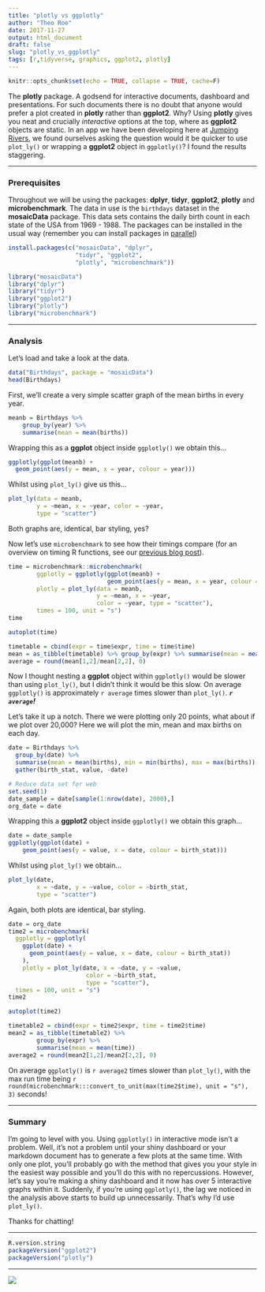 ```yaml
---
title: "plotly vs ggplotly"
author: "Theo Roe"
date: 2017-11-27
output: html_document
draft: false
slug: "plotly_vs_ggplotly"
tags: [r,tidyverse, graphics, ggplot2, plotly]
---
```


```r
knitr::opts_chunk$set(echo = TRUE, collapse = TRUE, cache=F)
```


The __plotly__ package. A godsend for interactive documents, dashboard and presentations. For such documents there is no doubt that anyone would prefer a plot created in __plotly__ rather than __ggplot2__. Why? Using __plotly__ gives you neat and crucially _interactive_ options at the top, where as __ggplot2__ objects are static. In an app we have been developing here at [Jumping Rivers](https://www.jumpingrivers.com), we found ourselves asking the question would it be quicker to use `plot_ly()` or wrapping a __ggplot2__ object in `ggplotly()`? I found the results staggering.   

***

### Prerequisites 

Throughout we will be using the packages: __dplyr__, __tidyr__, __ggplot2__, __plotly__ and __microbenchmark__. The data in use is the `birthdays` dataset in the __mosaicData__ package. This data 
sets contains the daily birth count in each state of the USA from 1969 - 1988.
The packages can be installed in the usual way (remember you can install packages in 
[parallel](/posts/2017/speed_package_installation/))

```r
install.packages(c("mosaicData", "dplyr", 
                   "tidyr", "ggplot2", 
                   "plotly", "microbenchmark"))
```
``` r
library("mosaicData")
library("dplyr")
library("tidyr")
library("ggplot2")
library("plotly")
library("microbenchmark")
```

***

### Analysis

Let's load and take a look at the data.
```r
data("Birthdays", package = "mosaicData")
head(Birthdays)
```

First, we'll create a very simple scatter graph of the mean births in every year. 

```r
meanb = Birthdays %>% 
    group_by(year) %>% 
    summarise(mean = mean(births))
```
Wrapping this as a __ggplot__ object inside `ggplotly()` we obtain this...
```r
ggplotly(ggplot(meanb) + 
  geom_point(aes(y = mean, x = year, colour = year)))
```
Whilst using `plot_ly()` give us this...
```r
plot_ly(data = meanb, 
        y = ~mean, x = ~year, color = ~year, 
        type = "scatter")
```

Both graphs are, identical, bar styling, yes? 

Now let's use `microbenchmark` to see how their timings compare (for an overview on timing
R functions, see our [previous blog post](/posts/2017/timing-in-r/)). 

```r
time = microbenchmark::microbenchmark(
        ggplotly = ggplotly(ggplot(meanb) + 
                            geom_point(aes(y = mean, x = year, colour = year))),
        plotly = plot_ly(data = meanb, 
                         y = ~mean, x = ~year, 
                         color = ~year, type = "scatter"),
        times = 100, unit = "s")
time
```
```r
autoplot(time)
```

```r
timetable = cbind(expr = time$expr, time = time$time)
mean = as_tibble(timetable) %>% group_by(expr) %>% summarise(mean = mean(time))
average = round(mean[1,2]/mean[2,2], 0)
```
Now I thought nesting a __ggplot__ object within `ggplotly()` would be slower than using `plot_ly()`, but I didn't think it would be this slow. On average `ggplotly()` is approximately `r average` times slower than `plot_ly()`. **_`r average`!_**

Let's take it up a notch.  There we were plotting only 20 points, what about if we plot over 20,000? Here we will plot the min, mean and max births on each day. 

```r
date = Birthdays %>% 
  group_by(date) %>% 
  summarise(mean = mean(births), min = min(births), max = max(births)) %>% 
  gather(birth_stat, value, -date)
```
```r
# Reduce data set for web
set.seed(1) 
date_sample = date[sample(1:nrow(date), 2000),] 
org_date = date
```
Wrapping this a __ggplot2__ object inside `ggplotly()` we obtain this graph...
```r
date = date_sample
ggplotly(ggplot(date) +
    geom_point(aes(y = value, x = date, colour = birth_stat)))
```
Whilst using `plot_ly()` we obtain...
```r
plot_ly(date, 
        x = ~date, y = ~value, color = ~birth_stat, 
        type = "scatter")
```
Again, both plots are identical, bar styling.
```r
date = org_date
time2 = microbenchmark(
  ggplotly = ggplotly(
    ggplot(date) +
      geom_point(aes(y = value, x = date, colour = birth_stat))
    ),
    plotly = plot_ly(date, x = ~date, y = ~value, 
                      color = ~birth_stat, 
                      type = "scatter"),
  times = 100, unit = "s")
time2
```
```r
autoplot(time2)
```

```r
timetable2 = cbind(expr = time2$expr, time = time2$time)
mean2 = as_tibble(timetable2) %>% 
        group_by(expr) %>% 
        summarise(mean = mean(time))
average2 = round(mean2[1,2]/mean2[2,2], 0)
```

On average `ggplotly()` is `r average2` times slower than `plot_ly()`, with the max run time being `r round(microbenchmark:::convert_to_unit(max(time2$time), unit = "s"), 3)` seconds! 

***

### Summary

I'm going to level with you. Using `ggplotly()` in interactive mode isn't a problem. Well, it's not a problem until your shiny dashboard or your markdown document has to generate a few plots at the same time. With only one plot, you'll probably go with the method that gives you your style in the easiest way possible and you'll do this with no repercussions. However, let's say you're making a shiny dashboard and it now has over 5 interactive graphs within it. Suddenly, if you're using `ggplotly()`, the lag we noticed in the analysis above starts to build up unnecessarily. That's why I'd use `plot_ly()`.

Thanks for chatting!


***
```r
R.version.string
packageVersion("ggplot2")
packageVersion("plotly")
```

---

[![](/img/logos/300_125.jpg)](https://www.jumpingrivers.com/?utm_source=blog&utm_medium=image&utm_campaign=plotly_vs_ggplotly)

